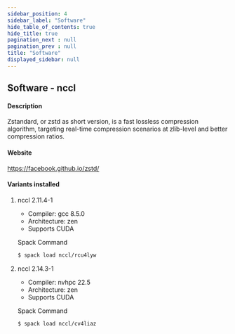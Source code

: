 ```yaml
---
sidebar_position: 4
sidebar_label: "Software"
hide_table_of_contents: true
hide_title: true
pagination_next : null
pagination_prev : null
title: "Software"
displayed_sidebar: null
---
```


## Software - nccl


#### Description
Zstandard, or zstd as short version, is a fast lossless compression algorithm, targeting real-time compression scenarios at zlib-level and better compression ratios.

#### Website
https://facebook.github.io/zstd/

#### Variants installed

1. nccl 2.11.4-1

    - Compiler: gcc 8.5.0
    - Architecture: zen
    - Supports CUDA

    Spack Command
    ```bash
    $ spack load nccl/rcu4lyw
    ```

2. nccl 2.14.3-1

    - Compiler: nvhpc 22.5
    - Architecture: zen
    - Supports CUDA

    Spack Command
    ```bash
    $ spack load nccl/cv4liaz
    ```
